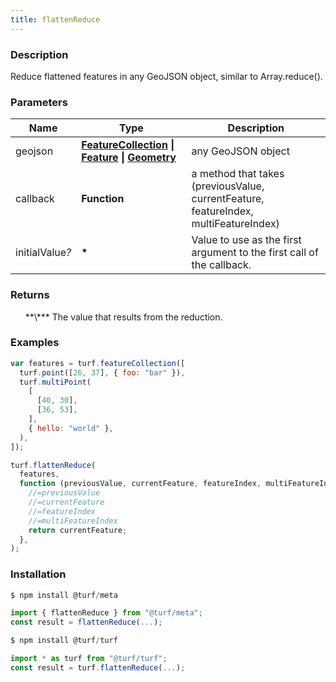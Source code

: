 ```yaml
---
title: flattenReduce
---
```



### Description

Reduce flattened features in any GeoJSON object, similar to Array.reduce().

### Parameters

| Name                 | Type                                                                                                                                                                                                  | Description                                                                          |
| -------------------- | ----------------------------------------------------------------------------------------------------------------------------------------------------------------------------------------------------- | ------------------------------------------------------------------------------------ |
| geojson              | **[FeatureCollection](https://tools.ietf.org/html/rfc7946#section-3.3) \| [Feature](https://tools.ietf.org/html/rfc7946#section-3.2) \| [Geometry](https://tools.ietf.org/html/rfc7946#section-3.1)** | any GeoJSON object                                                                   |
| callback             | **Function**                                                                                                                                                                                          | a method that takes (previousValue, currentFeature, featureIndex, multiFeatureIndex) |
| initialValue<i>?</i> | **\***                                                                                                                                                                                                | Value to use as the first argument to the first call of the callback.                |

### Returns

<ul>
  **\*** The value that results from the reduction.

</ul>

### Examples

```javascript
var features = turf.featureCollection([
  turf.point([26, 37], { foo: "bar" }),
  turf.multiPoint(
    [
      [40, 30],
      [36, 53],
    ],
    { hello: "world" },
  ),
]);

turf.flattenReduce(
  features,
  function (previousValue, currentFeature, featureIndex, multiFeatureIndex) {
    //=previousValue
    //=currentFeature
    //=featureIndex
    //=multiFeatureIndex
    return currentFeature;
  },
);
```

### Installation

```javascript
$ npm install @turf/meta

import { flattenReduce } from "@turf/meta";
const result = flattenReduce(...);
```

```javascript
$ npm install @turf/turf

import * as turf from "@turf/turf";
const result = turf.flattenReduce(...);
```
